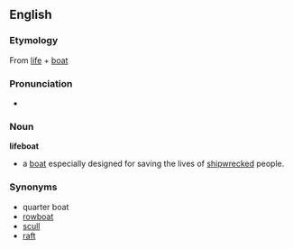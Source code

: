 == English ==
===Etymology===
From [[life]] + [[boat]]

===Pronunciation===
*{{audio|en-us-lifeboat.ogg|Audio (US)}}

=== Noun ===
'''lifeboat'''
*a [[boat]] especially designed for saving the lives of [[shipwreck]]ed people.
=== Synonyms ===
*quarter boat
*[[rowboat]]
*[[scull]]
*[[raft]]